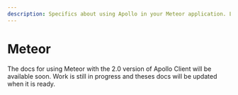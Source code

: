 ```yaml
---
description: Specifics about using Apollo in your Meteor application. Learn how to use Apollo with Meteor. 
---
```



# Meteor

<Callout>
  The docs for using Meteor with the 2.0 version of Apollo Client will be available soon. Work is
  still in progress and theses docs will be updated when it is ready.
</Callout>
